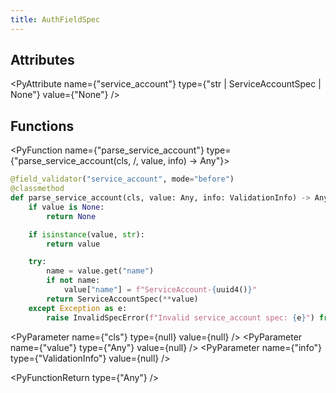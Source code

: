 ```yaml
---
title: AuthFieldSpec
---
```


## Attributes

<PyAttribute
  name={"service_account"}
  type={"str | ServiceAccountSpec | None"}
  value={"None"}
/>

## Functions

<PyFunction name={"parse_service_account"} type={"parse_service_account(cls, /, value, info) -> Any"}>

<PySourceCode >

```python
@field_validator("service_account", mode="before")
@classmethod
def parse_service_account(cls, value: Any, info: ValidationInfo) -> Any:
    if value is None:
        return None

    if isinstance(value, str):
        return value

    try:
        name = value.get("name")
        if not name:
            value["name"] = f"ServiceAccount-{uuid4()}"
        return ServiceAccountSpec(**value)
    except Exception as e:
        raise InvalidSpecError(f"Invalid service_account spec: {e}") from e
```

</PySourceCode>

<div >

<PyParameter name={"cls"} type={null} value={null} />
<PyParameter name={"value"} type={"Any"} value={null} />
<PyParameter name={"info"} type={"ValidationInfo"} value={null} />

</div>

<PyFunctionReturn type={"Any"} />

</PyFunction>
